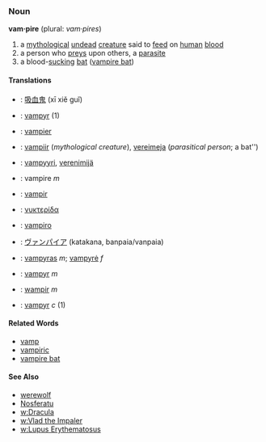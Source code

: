 ===Noun===
'''vam·pire''' (plural: ''vam·pires'')
#a [[mythological]] [[undead]] [[creature]] said to [[feed]] on [[human]] [[blood]]
#a person who [[prey]]s upon others, a [[parasite]]
#a blood-[[suck]]ing [[bat]] ([[vampire bat]])

====Translations====
*{{cn}}: [[吸血鬼]] (xī xiě guǐ)
*{{da}}: [[vampyr]] (1)
*{{nl}}: [[vampier]]
*{{et}}: [[vampiir]] (''mythological creature''), [[vereimeja]] (''parasitical person''; a bat'') 
*{{fi}}: [[vampyyri]], [[verenimijä]]
*{{fr}}: vampire ''m''
*{{de}}: [[vampir]]
*{{gr}}: [[νυκτερίδα]]
*{{it}}: [[vampiro]]
*{{jp}}: [[ヴァンパイア]] (katakana, banpaia/vanpaia)
*{{lt}}: [[vampyras]] ''m''; [[vampyrė]] ''f''
*{{no}}: [[vampyr]] ''m''
*{{pl}}: [[wampir]] ''m''
*{{sv}}: [[vampyr]] ''c'' (1)

====Related Words====
*[[vamp]]
*[[vampiric]]
*[[vampire bat]]

====See Also====
*[[werewolf]]
*[[Nosferatu]]
*[[w:Dracula]]
*[[w:Vlad the Impaler]]
*[[w:Lupus Erythematosus]]